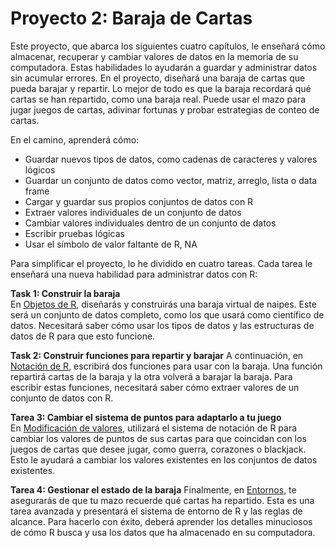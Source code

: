 # Proyecto 2: Baraja de Cartas {#cards}

Este proyecto, que abarca los siguientes cuatro capítulos, le enseñará cómo almacenar, recuperar y cambiar valores de datos en la memoria de su computadora. Estas habilidades lo ayudarán a guardar y administrar datos sin acumular errores. En el proyecto, diseñará una baraja de cartas que pueda barajar y repartir. Lo mejor de todo es que la baraja recordará qué cartas se han repartido, como una baraja real. Puede usar el mazo para jugar juegos de cartas, adivinar fortunas y probar estrategias de conteo de cartas.

En el camino, aprenderá cómo:

-   Guardar nuevos tipos de datos, como cadenas de caracteres y valores lógicos
-   Guardar un conjunto de datos como vector, matriz, arreglo, lista o data frame
-   Cargar y guardar sus propios conjuntos de datos con R
-   Extraer valores individuales de un conjunto de datos
-   Cambiar valores individuales dentro de un conjunto de datos
-   Escribir pruebas lógicas
-   Usar el símbolo de valor faltante de R, NA

Para simplificar el proyecto, lo he dividido en cuatro tareas. Cada tarea le enseñará una nueva habilidad para administrar datos con R:

**Task 1: Construir la baraja**\
En [Objetos de R](#objects), diseñarás y construirás una baraja virtual de naipes. Este será un conjunto de datos completo, como los que usará como científico de datos. Necesitará saber cómo usar los tipos de datos y las estructuras de datos de R para que esto funcione.

**Task 2: Construir funciones para repartir y barajar** A continuación, en [Notación de R](#notation), escribirá dos funciones para usar con la baraja. Una función repartirá cartas de la baraja y la otra volverá a barajar la baraja. Para escribir estas funciones, necesitará saber cómo extraer valores de un conjunto de datos con R.

**Tarea 3: Cambiar el sistema de puntos para adaptarlo a tu juego**\
En [Modificación de valores](#modify), utilizará el sistema de notación de R para cambiar los valores de puntos de sus cartas para que coincidan con los juegos de cartas que desee jugar, como guerra, corazones o blackjack. Esto le ayudará a cambiar los valores existentes en los conjuntos de datos existentes.

**Tarea 4: Gestionar el estado de la baraja** Finalmente, en [Entornos](#environment), te asegurarás de que tu mazo recuerde qué cartas ha repartido. Esta es una tarea avanzada y presentará el sistema de entorno de R y las reglas de alcance. Para hacerlo con éxito, deberá aprender los detalles minuciosos de cómo R busca y usa los datos que ha almacenado en su computadora.
